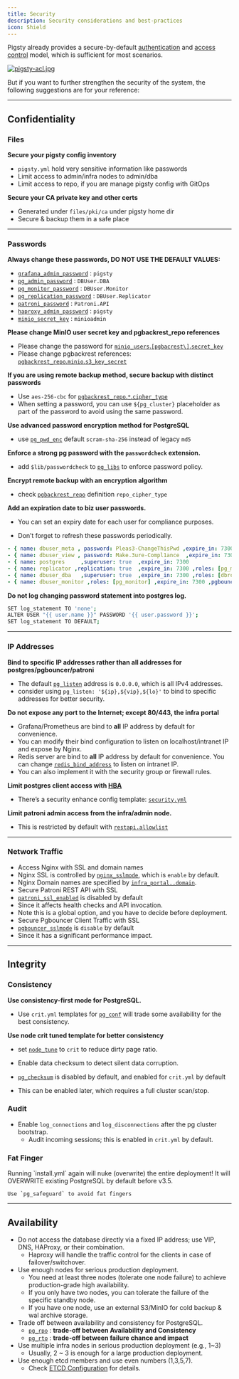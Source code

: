 ```yaml
---
title: Security
description: Security considerations and best-practices
icon: Shield
---
```



Pigsty already provides a secure-by-default [authentication](https://pigsty.io/docs/pgsql/hba/) and [access control](https://pigsty.io/docs/pgsql/acl/) model, which is sufficient for most scenarios.

[![pigsty-acl.jpg](https://pigsty.io/img/pigsty/acl.jpg)](https://pigsty.io/docs/pgsql/acl/)

But if you want to further strengthen the security of the system, the following suggestions are for your reference:

------

## Confidentiality

### Files

**Secure your pigsty config inventory**

- `pigsty.yml` hold very sensitive information like passwords
- Limit access to admin/infra nodes to admin/dba
- Limit access to repo, if you are manage pigsty config with GitOps

**Secure your CA private key and other certs**

- Generated under `files/pki/ca` under pigsty home dir
- Secure & backup them in a safe place

------

### Passwords

**Always change these passwords, DO NOT USE THE DEFAULT VALUES:**

- [`grafana_admin_password`](https://pigsty.io/docs/infra/param/#grafana_admin_password) : `pigsty`
- [`pg_admin_password`](https://pigsty.io/docs/pgsql/param/#pg_admin_password) : `DBUser.DBA`
- [`pg_monitor_password`](https://pigsty.io/docs/pgsql/param/#pg_monitor_password) : `DBUser.Monitor`
- [`pg_replication_password`](https://pigsty.io/docs/pgsql/param/#pg_replication_password) : `DBUser.Replicator`
- [`patroni_password`](https://pigsty.io/docs/pgsql/param/#patroni_password) : `Patroni.API`
- [`haproxy_admin_password`](https://pigsty.io/docs/node/param/#haproxy_admin_password) : `pigsty`
- [`minio_secret_key`](https://pigsty.io/docs/minio/param/#minio_secret_key) : `minioadmin`

**Please change MinIO user secret key and pgbackrest_repo references**

- Please change the password for [`minio_users`.`[pgbacrest\]`.`secret_key`](https://pigsty.io/docs/minio/param/#minio_users)
- Please change pgbackrest references: [`pgbackrest_repo`.`minio`.`s3_key_secret`](https://pigsty.io/docs/pgsql/param/#pgbackrest_repo)

**If you are using remote backup method, secure backup with distinct passwords**

- Use `aes-256-cbc` for [`pgbackrest_repo`.`*`.`cipher_type`](https://pigsty.io/docs/pgsql/param/#pgbackrest_repo)
- When setting a password, you can use `${pg_cluster}` placeholder as part of the password to avoid using the same password.

**Use advanced password encryption method for PostgreSQL**

- use [`pg_pwd_enc`](https://pigsty.io/docs/pgsql/param/#pg_pwd_enc) default `scram-sha-256` instead of legacy `md5`

**Enforce a strong pg password with the `passwordcheck` extension.**

- add `$lib/passwordcheck` to [`pg_libs`](https://pigsty.io/docs/pgsql/param/#pg_libs) to enforce password policy.

**Encrypt remote backup with an encryption algorithm**

- check [`pgbackrest_repo`](https://pigsty.io/docs/pgsql/param/#pgbackrest_repo) definition `repo_cipher_type`

**Add an expiration date to biz user passwords.**

- You can set an expiry date for each user for compliance purposes.

- Don’t forget to refresh these passwords periodically.

```yaml
- { name: dbuser_meta , password: Pleas3-ChangeThisPwd ,expire_in: 7300 ,pgbouncer: true ,roles: [ dbrole_admin ]    ,comment: pigsty admin user }
- { name: dbuser_view , password: Make.3ure-Compl1ance  ,expire_in: 7300 ,pgbouncer: true ,roles: [ dbrole_readonly ] ,comment: read-only viewer for meta database }
- { name: postgres     ,superuser: true  ,expire_in: 7300                        ,comment: system superuser }
- { name: replicator ,replication: true  ,expire_in: 7300 ,roles: [pg_monitor, dbrole_readonly]   ,comment: system replicator }
- { name: dbuser_dba   ,superuser: true  ,expire_in: 7300 ,roles: [dbrole_admin]  ,pgbouncer: true ,pool_mode: session, pool_connlimit: 16 , comment: pgsql admin user }
- { name: dbuser_monitor ,roles: [pg_monitor] ,expire_in: 7300 ,pgbouncer: true ,parameters: {log_min_duration_statement: 1000 } ,pool_mode: session ,pool_connlimit: 8 ,comment: pgsql monitor user }
  ```

**Do not log changing password statement into postgres log.**

```bash
SET log_statement TO 'none';
ALTER USER "{{ user.name }}" PASSWORD '{{ user.password }}';
SET log_statement TO DEFAULT;
```

------

### IP Addresses

**Bind to specific IP addresses rather than all addresses for postgres/pgbouncer/patroni**

- The default [`pg_listen`](https://pigsty.io/docs/pgsql/param/#pg_listen) address is `0.0.0.0`, which is all IPv4 addresses.
- consider using `pg_listen: '${ip},${vip},${lo}'` to bind to specific addresses for better security.

**Do not expose any port to the Internet; except 80/443, the infra portal**

- Grafana/Prometheus are bind to **all** IP address by default for convenience.
- You can modify their bind configuration to listen on localhost/intranet IP and expose by Nginx.
- Redis server are bind to **all** IP address by default for convenience. You can change [`redis_bind_address`](https://pigsty.io/docs/redis/param/#redis_bind_address) to listen on intranet IP.
- You can also implement it with the security group or firewall rules.

**Limit postgres client access with [HBA](https://pigsty.io/docs/pgsql/hba/)**

- There’s a security enhance config template: [`security.yml`](https://github.com/pgsty/pigsty/blob/main/conf/demo/security.yml)

**Limit patroni admin access from the infra/admin node.**

- This is restricted by default with [`restapi.allowlist`](https://github.com/pgsty/pigsty/blob/main/roles/pgsql/templates/oltp.yml#L109)

------

### Network Traffic

- Access Nginx with SSL and domain names
- Nginx SSL is controlled by [`nginx_sslmode`](https://pigsty.io/docs/infra/param/#haproxy_sslmode), which is `enable` by default.
- Nginx Domain names are specified by [`infra_portal..domain`](https://pigsty.io/docs/infra/param/#infra_portal).
- Secure Patroni REST API with SSL
- [`patroni_ssl_enabled`](https://pigsty.io/docs/pgsql/param/#patroni_ssl_enabled) is disabled by default
- Since it affects health checks and API invocation.
- Note this is a global option, and you have to decide before deployment.
- Secure Pgbouncer Client Traffic with SSL
- [`pgbouncer_sslmode`](https://pigsty.io/docs/pgsql/param/#pgbouncer_sslmode) is `disable` by default
- Since it has a significant performance impact.

------

## Integrity

### Consistency

**Use consistency-first mode for PostgreSQL.**

- Use `crit.yml` templates for [`pg_conf`](https://pigsty.io/docs/pgsql/param/#pg_conf) will trade some availability for the best consistency.

**Use node crit tuned template for better consistency**

- set [`node_tune`](https://pigsty.io/docs/node/param/#node_tune) to `crit` to reduce dirty page ratio.

- Enable data checksum to detect silent data corruption.
- [`pg_checksum`](https://pigsty.io/docs/pgsql/param/#pg_checksum) is disabled by default, and enabled for `crit.yml` by default
- This can be enabled later, which requires a full cluster scan/stop.


### Audit

- Enable `log_connections` and `log_disconnections` after the pg cluster bootstrap.
  - Audit incoming sessions; this is enabled in `crit.yml` by default.

### Fat Finger

<Callout title="DO NOT RE-RUN install.yml PLAYBOOK" type="error">
    Running `install.yml` again will nuke (overwrite) the entire deployment!
</Callout>

<Callout title="RE-RUN pgsql.yml WITH CAUTION" type="warn">
    It will OVERWRITE existing PostgreSQL by default before v3.5.

    Use `pg_safeguard` to avoid fat fingers
</Callout>

------

## Availability

- Do not access the database directly via a fixed IP address; use VIP, DNS, HAProxy, or their combination.
    - Haproxy will handle the traffic control for the clients in case of failover/switchover.
- Use enough nodes for serious production deployment.
    - You need at least three nodes (tolerate one node failure) to achieve production-grade high availability.
    - If you only have two nodes, you can tolerate the failure of the specific standby node.
    - If you have one node, use an external S3/MinIO for cold backup & wal archive storage.
- Trade off between availability and consistency for PostgreSQL.
    - [`pg_rpo`](https://pigsty.io/docs/pgsql/param/#pg_rpo) : **trade-off between Availability and Consistency**
    - [`pg_rto`](https://pigsty.io/docs/pgsql/param/#pg_rto) : **trade-off between failure chance and impact**
- Use multiple infra nodes in serious production deployment (e.g., 1~3)
    - Usually, 2 ~ 3 is enough for a large production deployment.
- Use enough etcd members and use even numbers (1,3,5,7).
    - Check [ETCD Configuration](https://pigsty.io/docs/etcd/config/) for details.